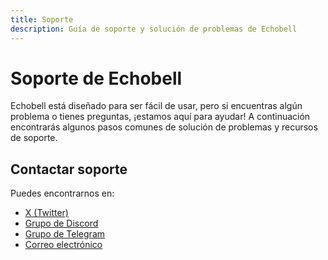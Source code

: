 ```yaml
---
title: Soporte
description: Guía de soporte y solución de problemas de Echobell
---
```


# Soporte de Echobell

Echobell está diseñado para ser fácil de usar, pero si encuentras algún problema o tienes preguntas, ¡estamos aquí para ayudar! A continuación encontrarás algunos pasos comunes de solución de problemas y recursos de soporte.

## Contactar soporte

Puedes encontrarnos en:

- [X (Twitter)](https://x.com/EchobellApp)
- [Grupo de Discord](https://discord.gg/s4JqfrgccJ)
- [Grupo de Telegram](https://t.me/EchobellApp)
- [Correo electrónico](mailto:echobell@weelone.com)
